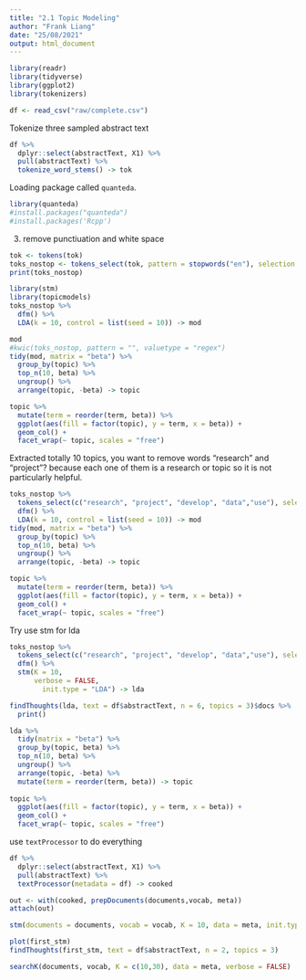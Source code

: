```yaml
---
title: "2.1 Topic Modeling"
author: "Frank Liang"
date: "25/08/2021"
output: html_document
---
```


```r
library(readr)
library(tidyverse)
library(ggplot2)
library(tokenizers)
```


```r
df <- read_csv("raw/complete.csv")
```

Tokenize three sampled abstract text
```r
df %>%
  dplyr::select(abstractText, X1) %>%
  pull(abstractText) %>%
  tokenize_word_stems() -> tok
```

Loading package called `quanteda`. 
```r
library(quanteda)
#install.packages("quanteda")
#install.packages('Rcpp')
```

3. remove punctiuation and white space
```r
tok <- tokens(tok)
toks_nostop <- tokens_select(tok, pattern = stopwords("en"), selection = "remove")
print(toks_nostop)

```

```r
library(stm)
library(topicmodels)
toks_nostop %>%
  dfm() %>%
  LDA(k = 10, control = list(seed = 10)) -> mod

mod
#kwic(toks_nostop, pattern = "", valuetype = "regex")
tidy(mod, matrix = "beta") %>%
  group_by(topic) %>%
  top_n(10, beta) %>%
  ungroup() %>%
  arrange(topic, -beta) -> topic

topic %>%
  mutate(term = reorder(term, beta)) %>%
  ggplot(aes(fill = factor(topic), y = term, x = beta)) +
  geom_col() +
  facet_wrap(~ topic, scales = "free")
```
Extracted totally 10 topics, you want to remove words "research" and "project"? because each one of them is a research or topic so it is not particularly helpful. 

```r
toks_nostop %>%
  tokens_select(c("research", "project", "develop", "data","use"), selection = "remove") %>%
  dfm() %>%
  LDA(k = 10, control = list(seed = 10)) -> mod
tidy(mod, matrix = "beta") %>%
  group_by(topic) %>%
  top_n(10, beta) %>%
  ungroup() %>%
  arrange(topic, -beta) -> topic

topic %>%
  mutate(term = reorder(term, beta)) %>%
  ggplot(aes(fill = factor(topic), y = term, x = beta)) +
  geom_col() +
  facet_wrap(~ topic, scales = "free")
```

Try use stm for lda
```r
toks_nostop %>%
  tokens_select(c("research", "project", "develop", "data","use"), selection = "remove") %>%
  dfm() %>%
  stm(K = 10, 
      verbose = FALSE, 
        init.type = "LDA") -> lda

findThoughts(lda, text = df$abstractText, n = 6, topics = 3)$docs %>%
  print()

lda %>%
  tidy(matrix = "beta") %>%
  group_by(topic, beta) %>%
  top_n(10, beta) %>%
  ungroup() %>%
  arrange(topic, -beta) %>%
  mutate(term = reorder(term, beta)) -> topic
  
topic %>%
  ggplot(aes(fill = factor(topic), y = term, x = beta)) +
  geom_col() +
  facet_wrap(~ topic, scales = "free")
```


use `textProcessor` to do everything
```r
df %>%
  dplyr::select(abstractText, X1) %>%
  pull(abstractText) %>%
  textProcessor(metadata = df) -> cooked

out <- with(cooked, prepDocuments(documents,vocab, meta))
attach(out)
```

```r
stm(documents = documents, vocab = vocab, K = 10, data = meta, init.type = "Spectral", verbose = FALSE) -> first_stm
```

```r
plot(first_stm)
findThoughts(first_stm, text = df$abstractText, n = 2, topics = 3)
```

```r
searchK(documents, vocab, K = c(10,30), data = meta, verbose = FALSE)
```

